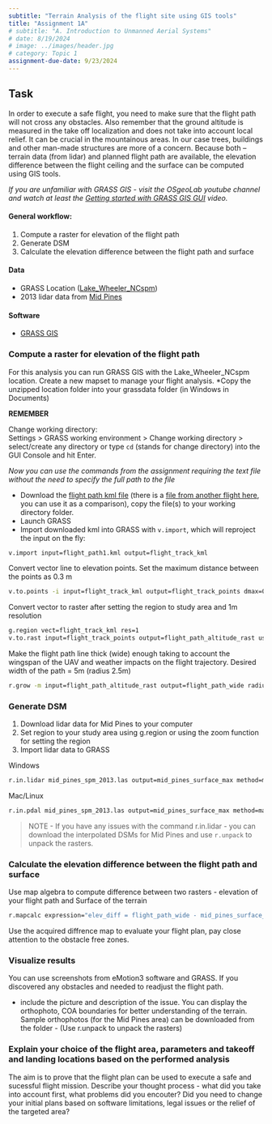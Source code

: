 ```yaml
---
subtitle: "Terrain Analysis of the flight site using GIS tools"
title: "Assignment 1A"
# subtitle: "A. Introduction to Unmanned Aerial Systems"
# date: 8/19/2024
# image: ../images/header.jpg
# category: Topic 1
assignment-due-date: 9/23/2024
---
```


## Task

In order to execute a safe flight, you need to make sure that the flight path will not cross any obstacles. Also remember that the ground altitude is measured in the take off localization and does not take into account local relief. It can be crucial in the mountainous areas. In our case trees, buildings and other man-made structures are more of a concern. Because both – terrain data (from lidar) and planned flight path are available, the elevation difference between the flight ceiling and the surface can be computed using GIS tools.

*If you are unfamiliar with GRASS GIS - visit the OSgeoLab youtube channel and watch at least the [Getting started with GRASS GIS GUI](https://youtu.be/xqsnwtlP-2Y) video.*

#### General workflow:

1. Compute a raster for elevation of the flight path
2. Generate DSM
3. Calculate the elevation difference between the flight path and surface

#### Data

- GRASS Location ([Lake_Wheeler_NCspm](https://drive.google.com/file/d/0B1AfQGDB8tPXNXVpOEdyejlpbEE/view?usp=sharing&resourcekey=0-txsjafPn-_3yd3G0PLusww))
- 2013 lidar data from [Mid Pines](http://fatra.cnr.ncsu.edu/uav-lidar-analytics-course/mid_pines_spm_2013.las)

#### Software

- [GRASS GIS](http://grass.osgeo.org/)

### Compute a raster for elevation of the flight path

For this analysis you can run GRASS GIS with the Lake_Wheeler_NCspm location. Create a new mapset to manage your flight analysis. 
*Copy the unzipped location folder into your grassdata folder (in Windows in Documents)

**REMEMBER** 

Change working directory:  
Settings > GRASS working environment > Change working directory > select/create any directory or type `cd` (stands for change directory) into the GUI Console and hit Enter. 

*Now you can use the commands from the assignment requiring the text file without the need to specify the full path to the file*

- Download the [flight path kml file](https://drive.google.com/file/d/0B8j08KoSleFQZHYycXlGa1hHMVU/view?usp=sharing&resourcekey=0-OLqHRV9bOnV0idjl9zYDJQ) (there is a [file from another flight here](https://drive.google.com/file/d/1aLWNeKsOEVgfgWKfp3h5wKd1Uk4ZaWY8/view?usp=sharing), you can use it as a comparison), copy the file(s) to your working directory folder.
- Launch GRASS
- Import downloaded kml into GRASS with `v.import`, which will reproject the input on the fly:

```bash
v.import input=flight_path1.kml output=flight_track_kml
```

Convert vector line to elevation points. Set the maximum distance between the points as 0.3 m 

```bash
v.to.points -i input=flight_track_kml output=flight_track_points dmax=0.3
```

Convert vector to raster after setting the region to study area and 1m resolution

```bash
g.region vect=flight_track_kml res=1
v.to.rast input=flight_track_points output=flight_path_altitude_rast use=z
```

Make the flight path line thick (wide) enough taking to account the wingspan of the UAV and weather impacts on the flight trajectory. Desired width of the path = 5m (radius 2.5m) 

```bash
r.grow -m input=flight_path_altitude_rast output=flight_path_wide radius=2.5
```

### Generate DSM

1. Download lidar data for Mid Pines to your computer
2. Set region to your study area using g.region or using the zoom function for setting the region
3. Import lidar data to GRASS

Windows
```bash
r.in.lidar mid_pines_spm_2013.las output=mid_pines_surface_max method=max class_filter=1,2 return_filter=first resolution=3 -oe 
```

Mac/Linux
```bash
r.in.pdal mid_pines_spm_2013.las output=mid_pines_surface_max method=max class_filter=1,2 return_filter=first resolution=3 -oe 
```
> NOTE - If you have any issues with the command r.in.lidar - you can download the interpolated DSMs for Mid Pines and use `r.unpack` to unpack the rasters.

### Calculate the elevation difference between the flight path and surface
Use map algebra to compute difference between two rasters - elevation of your flight path and Surface of the terrain 

```bash
r.mapcalc expression="elev_diff = flight_path_wide - mid_pines_surface_max"
```

Use the acquired diffrence map to evaluate your flight plan, pay close attention to the obstacle free zones.

### Visualize results

You can use screenshots from eMotion3 software and GRASS. If you discovered any obstacles and needed to readjust the flight path.
 
- include the picture and description of the issue. You can display the orthophoto, COA boundaries for better understanding of the terrain. Sample orthophotos (for the Mid Pines area) can be downloaded from the folder - (Use r.unpack to unpack the rasters)

### Explain your choice of the flight area, parameters and takeoff and landing locations based on the performed analysis

The aim is to prove that the flight plan can be used to execute a safe and sucessful flight mission. Describe your thought process - what did you take into account first, what problems did you encouter? Did you need to change your initial plans based on software limitations, legal issues or the relief of the targeted area? 